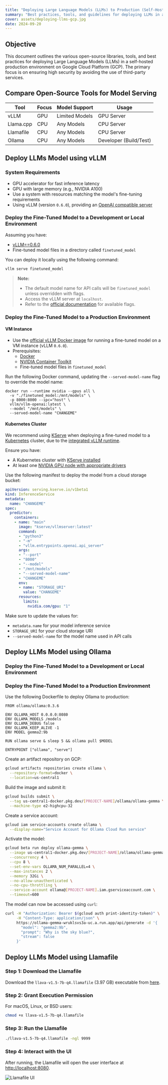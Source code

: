 ```yaml
---
title: "Deploying Large Language Models (LLMs) to Production (Self-Hosted on GCP)"
summary: "Best practices, tools, and guidelines for deploying LLMs in a production environment using open-source tools on Google Cloud Platform (GCP). Focus on maintaining security by avoiding external services."
cover: assets/deploying-llms-gcp.jpg
date: 2024-09-20
---
```


## Objective

This document outlines the various open-source libraries, tools, and best practices for deploying Large Language Models (LLMs) in a self-hosted production environment on Google Cloud Platform (GCP). The primary focus is on ensuring high security by avoiding the use of third-party services.

## Compare Open-Source Tools for Model Serving

<table style={{ borderCollapse: 'collapse', width: '100%' }}>
  <thead>
    <tr>
      <th style={{ border: '1px solid black', padding: '8px' }}>Tool</th>
      <th style={{ border: '1px solid black', padding: '8px' }}>Focus</th>
      <th style={{ border: '1px solid black', padding: '8px' }}>Model Support</th>
      <th style={{ border: '1px solid black', padding: '8px' }}>Usage</th>
    </tr>
  </thead>
  <tbody>
    <tr>
      <td style={{ border: '1px solid black', padding: '8px' }}>vLLM</td>
      <td style={{ border: '1px solid black', padding: '8px' }}>GPU</td>
      <td style={{ border: '1px solid black', padding: '8px' }}>Limited Models</td>
      <td style={{ border: '1px solid black', padding: '8px' }}>GPU Server</td>
    </tr>
    <tr>
      <td style={{ border: '1px solid black', padding: '8px' }}>Llama.cpp</td>
      <td style={{ border: '1px solid black', padding: '8px' }}>CPU</td>
      <td style={{ border: '1px solid black', padding: '8px' }}>Any Models</td>
      <td style={{ border: '1px solid black', padding: '8px' }}>CPU Server</td>
    </tr>
    <tr>
      <td style={{ border: '1px solid black', padding: '8px' }}>Llamafile</td>
      <td style={{ border: '1px solid black', padding: '8px' }}>CPU</td>
      <td style={{ border: '1px solid black', padding: '8px' }}>Any Models</td>
      <td style={{ border: '1px solid black', padding: '8px' }}>CPU Server</td>
    </tr>
    <tr>
      <td style={{ border: '1px solid black', padding: '8px' }}>Ollama</td>
      <td style={{ border: '1px solid black', padding: '8px' }}>CPU</td>
      <td style={{ border: '1px solid black', padding: '8px' }}>Any Models</td>
      <td style={{ border: '1px solid black', padding: '8px' }}>Developer (Build/Test)</td>
    </tr>
  </tbody>
</table>

## Deploy LLMs Model using vLLM

### System Requirements

- GPU accelerator for fast inference latency
- GPU with large memory (e.g., NVIDIA A100)
- Use a system with resources matching the model's fine-tuning requirements
- Using vLLM (version `0.6.0`), providing an [OpenAI compatible server](https://docs.vllm.ai/en/latest/serving/openai_compatible_server.html)

### Deploy the Fine-Tuned Model to a Development or Local Environment

Assuming you have:

- [vLLM==0.6.0](https://docs.vllm.ai/en/latest/getting_started/installation.html)
- Fine-tuned model files in a directory called `finetuned_model`

You can deploy it locally using the following command:

```bash
vllm serve finetuned_model
```

> **Note:**
> - The default model name for API calls will be `finetuned_model` unless overridden with flags.
> - Access the vLLM server at `localhost`.
> - Refer to the [official documentation](https://docs.vllm.ai/en/latest/serving/openai_compatible_server.html#command-line-arguments-for-the-server) for available flags.

### Deploy the Fine-Tuned Model to a Production Environment

#### VM Instance

- Use the [official vLLM Docker image](https://docs.vllm.ai/en/latest/serving/deploying_with_docker.html) for running a fine-tuned model on a VM instance (vLLM `0.6.0`).
- Prerequisites:
  - [Docker](https://docs.docker.com/engine/install/)
  - [NVIDIA Container Toolkit](https://docs.nvidia.com/datacenter/cloud-native/container-toolkit/latest/install-guide.html)
  - Fine-tuned model files in `finetuned_model`

Run the following Docker command, updating the `--served-model-name` flag to override the model name:

```docker
docker run --runtime nvidia --gpus all \
  -v "./finetuned_model:/mnt/models" \
  -p 8000:8000 --ipc="host" \
  vllm/vllm-openai:latest \
  --model "/mnt/models" \
  --served-model-name "CHANGEME"
```

#### Kubernetes Cluster

We recommend using [KServe](https://github.com/kserve/kserve) when deploying a fine-tuned model to a [Kubernetes](https://kubernetes.io/) cluster, due to the [integrated vLLM runtime](https://kserve.github.io/website/latest/modelserving/v1beta1/llm/huggingface/).

Ensure you have:

- A Kubernetes cluster with [KServe installed](https://kserve.github.io/website/latest/admin/serverless/serverless/)
- At least one [NVIDIA GPU node with appropriate drivers](https://kubernetes.io/docs/tasks/manage-gpus/scheduling-gpus/)

Use the following manifest to deploy the model from a cloud storage bucket:

```yaml
apiVersion: serving.kserve.io/v1beta1
kind: InferenceService
metadata:
  name: "CHANGEME"
spec:
  predictor:
    containers:
    - name: "main"
      image: "kserve/vllmserver:latest"
      command:
      - "python3"
      - "-m"
      - "vllm.entrypoints.openai.api_server"
      args:
      - "--port"
      - "8000"
      - "--model"
      - "/mnt/models"
      - "--served-model-name"
      - "CHANGEME"
      env:
      - name: "STORAGE_URI"
        value: "CHANGEME"
      resources:
        limits:
          nvidia.com/gpu: "1"
```

Make sure to update the values for:

- `metadata.name` for your model inference service
- `STORAGE_URI` for your cloud storage URI
- `--served-model-name` for the model name used in API calls

## Deploy LLMs Model using Ollama

### Deploy the Fine-Tuned Model to a Development or Local Environment

### Deploy the Fine-Tuned Model to a Production Environment

Use the following Dockerfile to deploy Ollama to production:

```docker
FROM ollama/ollama:0.3.6

ENV OLLAMA_HOST 0.0.0.0:8080
ENV OLLAMA_MODELS /models
ENV OLLAMA_DEBUG false
ENV OLLAMA_KEEP_ALIVE -1
ENV MODEL gemma2:9b

RUN ollama serve & sleep 5 && ollama pull $MODEL 

ENTRYPOINT ["ollama", "serve"]
```

Create an artifact repository on GCP:

```bash
gcloud artifacts repositories create ollama \
  --repository-format=docker \
  --location=us-central1
```

Build the image and submit it:

```bash
gcloud builds submit \
  --tag us-central1-docker.pkg.dev/[PROJECT-NAME]/ollama/ollama-gemma \
  --machine-type e2-highcpu-32
```

Create a service account:

```bash
gcloud iam service-accounts create ollama \
  --display-name="Service Account for Ollama Cloud Run service"
```

Activate the model:

```bash
gcloud beta run deploy ollama-gemma \
  --image us-central1-docker.pkg.dev/[PROJECT-NAME]/ollama/ollama-gemma \
  --concurrency 4 \
  --cpu 8 \
  --set-env-vars OLLAMA_NUM_PARALLEL=4 \
  --max-instances 2 \
  --memory 32Gi \
  --no-allow-unauthenticated \
  --no-cpu-throttling \
  --service-account ollama@[PROJECT-NAME].iam.gserviceaccount.com \
  --timeout=600
```

The model can now be accessed using `curl`:

```bash
curl -H "Authorization: Bearer $(gcloud auth print-identity-token)" \
     -H "Content-Type: application/json" \
     https://ollama-gemma-wruklsvs3a-uc.a.run.app/api/generate -d '{
       "model": "gemma2:9b",
       "prompt": "Why is the sky blue?",
       "stream": false
     }'
```

## Deploy LLMs Model using Llamafile

### Step 1: Download the Llamafile

Download the `llava-v1.5-7b-q4.llamafile` (3.97 GB) executable from [here](https://huggingface.co/jartine/llava-v1.5-7B-GGUF/resolve/main/llava-v1.5-7b-q4.llamafile?download=true).

### Step 2: Grant Execution Permission

For macOS, Linux, or BSD users:

```bash
chmod +x llava-v1.5-7b-q4.llamafile
```

### Step 3: Run the Llamafile

```bash
./llava-v1.5-7b-q4.llamafile -ngl 9999
```

### Step 4: Interact with the UI

After running, the Llamafile will open the user interface at [http://localhost:8080](http://localhost:8080/).

![Llamafile UI](assets/llamafile-ui.png)
